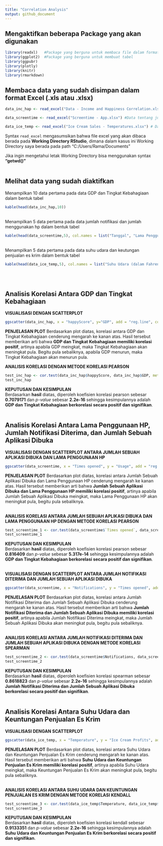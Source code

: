 ---
title: "Correlation Analysis"
output: github_document
---

## Mengaktifkan beberapa Package yang akan digunakan ##
```{r}
library(readxl)   #Package yang berguna untuk membaca file dalam format excel
library(ggplot2)  #Package yang berguna untuk membuat tabel
library(ggpubr)
library(plotly)
library(knitr)    
library(rmarkdown)
```

## Membaca data yang sudah disimpan dalam format Excel (.xls atau .xlsx) ##
```{r}
data_inc_hap <- read_excel("Data - Income and Happiness Correlation.xlsx") #Data tentang GDP dan Tingkat Kebahagiaan pada 111 negara di dunia

data_screentime <- read_excel("Screentime - App.xlsx") #Data tentang jumlah notifikasi yang diterima dan jumlah membuka hp dalam suatu waktu

data_ice_temp <- read_excel("Ice Cream Sales - Temperatures.xlsx") # Data tentang suhu udara di suatu tempat dan keuntungan penjualan es krim
```
Syntax `read_excel` mengasumsikan bahwa file excel yang akan dibaca berada pada **Working Directory RStudio**, dimana dalam kasus ini Working Directory saya berada pada path "C:/Users/Rama/Documents"

Jika ingin mengetahui letak Working Directory bisa menggunakan syntax **"getwd()"**
<br><br>

## Melihat data yang sudah diaktifkan ##
Menampilkan 10 data pertama pada data GDP dan Tingkat Kebahagiaan dalam bentuk tabel
```{r}
kable(head(data_inc_hap,10))
```
<br>
Menampilkan 5 data pertama pada data jumlah notifikasi dan jumlah menggunakan hp dalam bentuk tabel
```{r}
kable(head(data_screentime,5), col.names = list("Tanggal", "Lama Penggunaan HP (jam)", "Jumlah Notifikasi Diterima", "Jumlah Sebuah Aplikasi Dibuka", "Nama Aplikasi"))
```
<br>
Menampilkan 5 data pertama pada data suhu udara dan keutungan penjualan es krim dalam bentuk tabel
```{r}
kable(head(data_ice_temp,5), col.names = list("Suhu Udara (dalam Fahrenheit)","Keuntungan Penjualan (dalam USD$)"))
```
<br><br>

## Analisis Korelasi Antara GDP dan Tingkat Kebahagiaan ##
**VISUALISASI DENGAN SCATTERPLOT**
```{r}
ggscatter(data_inc_hap, x = "happyScore", y="GDP", add = "reg.line", cor.method = "pearson", conf.int = TRUE, xlab = "Tingkat Kebahagiaan", ylab = "GDP")
```

**PENJELASAN PLOT**
Berdasarkan plot diatas, korelasi antara GDP dan Tingkat Kebahagiaan cenderung mengarah ke kanan atas. Hasil tersebut memberikan arti bahwa **GDP dan Tingkat Kebahagiaan memiliki korelasi positif**, artinya apabila GDP meingkat, maka Tingkat Kebahagiaan akan meningkat pula. Begitu pula sebaliknya, apabila GDP menurun, maka Tingkat Kebahagiaan akan menurun pula.
<br>

**ANALISIS KORELASI DENGAN METODE KORELASI PEARSON**
```{r}
test_inc_hap <- cor.test(data_inc_hap$happyScore, data_inc_hap$GDP, method = "pearson")
test_inc_hap
```

**KEPUTUSAN DAN KESIMPULAN**<br>
Berdasarkan **hasil** diatas, diperoleh koefisien korelasi pearson sebesar **0.7079171** dan *p-value* sebesar **2.2e-16** sehingga kesimpulannya adalah **GDP dan Tingkat Kebahagiaan berkorelasi secara positif dan signifikan**.
<br><br>

## Analisis Korelasi Antara Lama Penggunaan HP, Jumlah Notifikasi Diterima, dan Jumlah Sebuah Aplikasi Dibuka ##
**VISUALISASI DENGAN SCATTERPLOT ANTARA JUMLAH SEBUAH APLIKASI DIBUKA DAN LAMA PENGGUNAAN HP**
```{r}
ggscatter(data_screentime, x = "Times opened", y = "Usage", add = "reg.line", cor.method = "pearson", conf.int = TRUE, xlab = "Jumlah Sebuah Aplikasi Dibuka", ylab = "Lama Penggunaan HP (jam)")
```

**PENJELASAN PLOT**
Berdasarkan plot diatas, korelasi antara Jumlah Sebuah Aplikasi Dibuka dan Lama Penggunaan HP cenderung mengarah ke kanan atas. Hasil tersebut memberikan arti bahwa **Jumlah Sebuah Aplikasi Dibuka dan Lama Penggunaan HP memiliki korelasi positif**, artinya apabila Jumlah Sebuah Aplikasi Dibuka meingkat, maka Lama Penggunaan HP akan meningkat pula, begitu pula sebaliknya.
<br><br>

**ANALISIS KORELASI ANTARA JUMLAH SEBUAH APLIKASI DIBUKA DAN LAMA PENGGUNAAN HP DENGAN METODE KORELASI PEARSON**
```{r}
test_screentime_1 <- cor.test(data_screentime$`Times opened`, data_screentime$Usage, method = "pearson")
test_screentime_1
```

**KEPUTUSAN DAN KESIMPULAN**<br>
Berdasarkan **hasil** diatas, diperoleh koefisien korelasi pearson sebesar **0.816409** dan *p-value* sebesar **5.317e-14** sehingga kesimpulannya adalah **GDP dan Tingkat Kebahagiaan berkorelasi secara positif dan signifikan**.
<br><br>

**VISUALISASI DENGAN SCATTERPLOT ANTARA JUMLAH NOTIFIKASI DITERIMA DAN JUMLAH SEBUAH APLIKASI DIBUKA**
```{r}
ggscatter(data_screentime, x = "Notifications", y = "Times opened", add = "reg.line", cor.method = "spearman", conf.int = TRUE, xlab = "Jumlah Notifikasi Diterima", ylab = "Jumlah Sebuah Aplikasi Dibuka")
```

**PENJELASAN PLOT**
Berdasarkan plot diatas, korelasi antara Jumlah Notifikasi Diterima dan Jumlah Sebuah Aplikasi Dibuka cenderung mengarah ke kanan atas. Hasil tersebut memberikan arti bahwa **Jumlah Notifikasi Diterima dan Jumlah Sebuah Aplikasi Dibuka memiliki korelasi positif**, artinya apabila Jumlah Notifikasi Diterima meingkat, maka Jumlah Sebuah Aplikasi Dibuka akan meningkat pula, begitu pula sebaliknya.
<br><br>

**ANALISIS KORELASI ANTARA JUMLAH NOTIFIKASI DITERIMA DAN JUMLAH SEBUAH APLIKASI DIBUKA DENGAN METODE KORELASI SPEARMAN**
```{r}
test_screentime_2 <- cor.test(data_screentime$Notifications, data_screentime$`Times opened`, method = "spearman")
test_screentime_2
```

**KEPUTUSAN DAN KESIMPULAN**<br>
Berdasarkan **hasil** diatas, diperoleh koefisien korelasi spearman sebesar **0.8618823** dan *p-value* sebesar **2.2e-16** sehingga kesimpulannya adalah **Jumlah Notifikasi Diterima dan Jumlah Sebuah Aplikasi Dibuka berkorelasi secara positif dan signifikan**.
<br><br>

## Analisis Korelasi Antara Suhu Udara dan Keuntungan Penjualan Es Krim ##
**VISUALISASI DENGAN SCATTERPLOT**
```{r}
ggscatter(data_ice_temp, x = "Temperature", y = "Ice Cream Profits", add = "reg.line", cor.method = "kendall", conf.int = TRUE, xlab = "Suhu Udara (Fahrenheit)", ylab = "Keuntungan Penjualan Es Krim (USD)")
```

**PENJELASAN PLOT**
Berdasarkan plot diatas, korelasi antara Suhu Udara dan Keuntungan Penjualan Es Krim cenderung mengarah ke kanan atas. Hasil tersebut memberikan arti bahwa **Suhu Udara dan Keuntungan Penjualan Es Krim memiliki korelasi positif**, artinya apabila Suhu Udara meingkat, maka Keuntungan Penjualan Es Krim akan meningkat pula, begitu pula sebaliknya.
<br><br>

**ANALISIS KORELASI ANTARA SUHU UDARA DAN KEUNTUNGAN PENJUALAN ES KRIM DENGAN METODE KORELASI KENDALL**
```{r}
test_screentime_3 <- cor.test(data_ice_temp$Temperature, data_ice_temp$`Ice Cream Profits`, method = "kendall")
test_screentime_3
```

**KEPUTUSAN DAN KESIMPULAN**<br>
Berdasarkan **hasil** diatas, diperoleh koefisien korelasi kendall sebesar **0.9133351** dan *p-value* sebesar **2.2e-16** sehingga kesimpulannya adalah **Suhu Udara dan Keuntungan Penjualan Es Krim berkorelasi secara positif dan signifikan**.
<br><br>